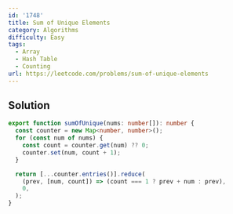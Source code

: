 ```yaml
---
id: '1748'
title: Sum of Unique Elements
category: Algorithms
difficulty: Easy
tags:
  - Array
  - Hash Table
  - Counting
url: https://leetcode.com/problems/sum-of-unique-elements
---
```


## Solution

```typescript showLineNumbers
export function sumOfUnique(nums: number[]): number {
  const counter = new Map<number, number>();
  for (const num of nums) {
    const count = counter.get(num) ?? 0;
    counter.set(num, count + 1);
  }

  return [...counter.entries()].reduce(
    (prev, [num, count]) => (count === 1 ? prev + num : prev),
    0,
  );
}
```
